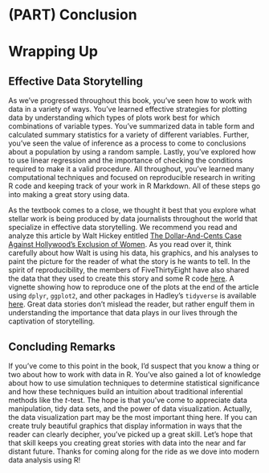 # (PART) Conclusion {-} 

# Wrapping Up {#wrapping-up}

## Effective Data Storytelling

As we've progressed throughout this book, you've seen how to work with data in a variety of ways.  You've learned effective strategies for plotting data by understanding which types of plots work best for which combinations of variable types.  You've summarized data in table form and calculated summary statistics for a variety of different variables.  Further, you've seen the value of inference as a process to come to conclusions about a population by using a random sample.  Lastly, you've explored how to use linear regression and the importance of checking the conditions required to make it a valid procedure.  All throughout, you've learned many computational techniques and focused on reproducible research in writing R code and keeping track of your work in R Markdown.  All of these steps go into making a great story using data.

As the textbook comes to a close, we thought it best that you explore what stellar work is being produced by data journalists throughout the world that specialize in effective data storytelling.  We recommend you read and analyze this article by Walt Hickey entitled [The Dollar-And-Cents Case Against Hollywood’s Exclusion of Women](http://fivethirtyeight.com/features/the-dollar-and-cents-case-against-hollywoods-exclusion-of-women/).  As you read over it, think carefully about how Walt is using his data, his graphics, and his analyses to paint the picture for the reader of what the story is he wants to tell.  In the spirit of reproducibility, the members of FiveThirtyEight have also shared the data that they used to create this story and some R code [here](https://github.com/fivethirtyeight/data/tree/master/bechdel).  A vignette showing how to reproduce one of the plots at the end of the article using `dplyr`, `ggplot2`, and other packages in Hadley's `tidyverse` is available [here](https://cran.r-project.org/web/packages/fivethirtyeight/vignettes/bechdel.html).  Great data stories don't mislead the reader, but rather engulf them in understanding the importance that data plays in our lives through the captivation of storytelling.

## Concluding Remarks {-}

If you've come to this point in the book, I'd suspect that you know a thing or two about how to work with data in R.  You've also gained a lot of knowledge about how to use simulation techniques to determine statistical significance and how these techniques build an intuition about traditional inferential methods like the $t$-test.  The hope is that you've come to appreciate data manipulation, tidy data sets, and the power of data visualization.  Actually, the data visualization part may be the most important thing here.  If you can create truly beautiful graphics that display information in ways that the reader can clearly decipher, you've picked up a great skill.  Let's hope that that skill keeps you creating great stories with data into the near and far distant future.  Thanks for coming along for the ride as we dove into modern data analysis using R!
